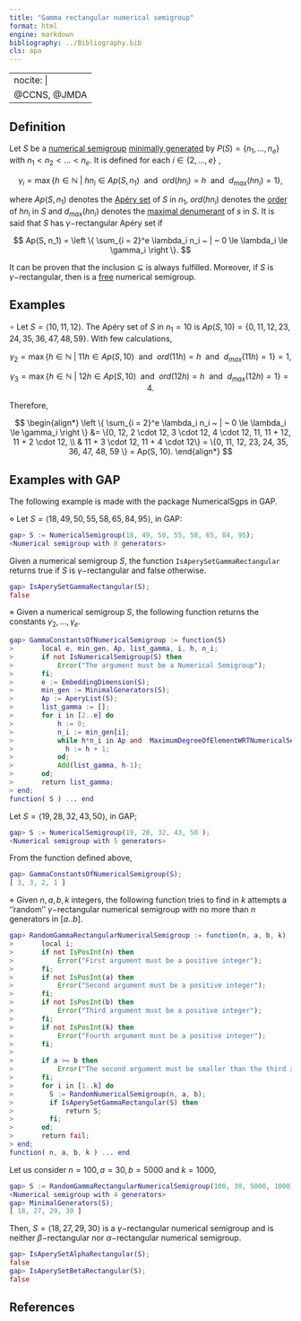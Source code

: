 ```yaml
---
title: "Gamma rectangular numerical semigroup"
format: html
engine: markdown
bibliography: ../Bibliography.bib
cls: apa
---
```


---
nocite: |
  @CCNS, @JMDA
---

<!-- Classes-of-complete-intersection-NS -->

## Definition

Let $S$ be a [numerical semigroup](../Basic-concepts/Numerical-semigroup.qmd) [minimally generated](../Basic-concepts/Minimal-set-of-generators.qmd) by $P(S) = \{n_1, \ldots, n_e\}$ with $n_1 < n_2 < \ldots < n_e$. It is defined for each $i \in \{2, \ldots, e\}$ ,

$$
\gamma_i = \max \{h \in \mathbb{N} ~ | ~ h n_i \in Ap(S, n_1) ~ \text{ and } ~ ord(hn_i) = h ~ \text{ and } ~ d_{max}(hn_i) = 1\},
$$

where $Ap(S, n_1)$ denotes the [Apéry set](../Basic-concepts/Apery-set.qmd) of $S$ in $n_1$, $ord(hn_i)$ denotes the [order](../Fact-and-div/Order-of-an-element.qmd) of $hn_i$ in $S$ and $d_{max}(hn_i)$ denotes the [maximal denumerant](../Fact-and-div/Maximal-denumerant-of-an-element.qmd) of $s$ in $S$. It is said that $S$ has $\gamma-$rectangular Apéry set if

$$
Ap(S, n_1) = \left \{ \sum_{i = 2}^e \lambda_i n_i ~ | ~ 0 \le \lambda_i \le \gamma_i \right \}.
$$

It can be proven that the inclusion $\subseteq$ is always fulfilled. Moreover, if $S$ is $\gamma-$rectangular, then is a [free](NS-free.qmd) numerical semigroup.

## Examples

$\circ$ Let $S = \langle 10, 11, 12 \rangle$. The Apéry set of $S$ in $n_1 = 10$ is $Ap(S, 10) = \{0, 11, 12, 23, 24, 35, 36, 47, 48, 59 \}$. With few calculations,

$$
\gamma_2 = \max \{h \in \mathbb{N} ~ | ~ 11h \in Ap(S, 10) ~ \text{ and } ~ ord(11h) = h ~ \text{ and } ~ d_{max}(11h) = 1\} = 1,
$$

$$
\gamma_3 = \max \{h \in \mathbb{N} ~ | ~ 12h \in Ap(S, 10) ~ \text{ and } ~ ord(12h) = h ~ \text{ and } ~ d_{max}(12h) = 1\} = 4.
$$

Therefore,

$$
\begin{align*}
\left \{ \sum_{i = 2}^e \lambda_i n_i ~ | ~ 0 \le \lambda_i \le \gamma_i \right \} &= \{0, 12, 2 \cdot 12, 3 \cdot 12, 4 \cdot 12, 11, 11 + 12, 11 + 2 \cdot 12, \\
& 11 + 3 \cdot 12, 11 + 4 \cdot 12\} = \{0, 11, 12, 23, 24, 35, 36, 47, 48, 59 \} = Ap(S, 10).
\end{align*}
$$

## Examples with GAP

The following example is made with the package NumericalSgps in GAP.

$\diamond$ Let $S = \langle 18, 49, 50, 55, 58, 65, 84, 95 \rangle$, in GAP:

``` gap
gap> S := NumericalSemigroup(18, 49, 50, 55, 58, 65, 84, 95);
<Numerical semigroup with 8 generators>
```

Given a numerical semigroup $S$, the function `IsAperySetGammaRectangular` returns true if $S$ is $\gamma-$rectangular and false otherwise.

``` gap
gap> IsAperySetGammaRectangular(S);
false
```

$\diamond$ Given a numerical semigroup $S$, the following function returns the constants $\gamma_2, \ldots, \gamma_e$.

``` gap
gap> GammaConstantsOfNumericalSemigroup := function(S)
>       local e, min_gen, Ap, list_gamma, i, h, n_i;
>       if not IsNumericalSemigroup(S) then
>           Error("The argument must be a Numerical Semigroup");
>       fi;
>       e := EmbeddingDimension(S);
>       min_gen := MinimalGenerators(S);
>       Ap := AperyList(S);
>       list_gamma := [];
>       for i in [2..e] do
>           h := 0;
>           n_i := min_gen[i];
>           while h*n_i in Ap and  MaximumDegreeOfElementWRTNumericalSemigroup(h*n_i, S) = h and MaximalDenumerant(h*n_i, S) = 1 do
>             h := h + 1;
>           od;
>           Add(list_gamma, h-1);
>       od;
>       return list_gamma;
> end;
function( S ) ... end
```

Let $S = \langle 19, 28, 32, 43, 50 \rangle$, in GAP;

``` gap
gap> S := NumericalSemigroup(19, 28, 32, 43, 50 );
<Numerical semigroup with 5 generators>
```

From the function defined above,

``` gap
gap> GammaConstantsOfNumericalSemigroup(S);
[ 3, 3, 2, 1 ]
```

$\diamond$ Given $n,a,b,k$ integers, the following function tries to find in $k$ attempts a ''random'' $\gamma-$rectangular numerical semigroup with no more than $n$ generators in $[a..b]$.

``` gap
gap> RandomGammaRectangularNumericalSemigroup := function(n, a, b, k)
>       local i;
>       if not IsPosInt(n) then
>           Error("First argument must be a positive integer");
>       fi;
>       if not IsPosInt(a) then
>           Error("Second argument must be a positive integer");
>       fi;
>       if not IsPosInt(b) then
>           Error("Third argument must be a positive integer");
>       fi;
>       if not IsPosInt(k) then
>           Error("Fourth argument must be a positive integer");
>       fi;
> 
>       if a >= b then
>           Error("The second argument must be smaller than the third argument");
>       fi;
>       for i in [1..k] do
>         S := RandomNumericalSemigroup(n, a, b);
>         if IsAperySetGammaRectangular(S) then
>             return S;
>         fi;
>       od;
>       return fail;
> end;
function( n, a, b, k ) ... end
```

Let us consider $n = 100, a = 30, b = 5000$ and $k = 1000$,

``` gap
gap> S := RandomGammaRectangularNumericalSemigroup(100, 30, 5000, 1000);
<Numerical semigroup with 4 generators>
gap> MinimalGenerators(S);
[ 18, 27, 29, 30 ]
```

Then, $S = \langle 18, 27, 29, 30 \rangle$ is a $\gamma-$rectangular numerical semigroup and is neither $\beta-$rectangular nor $\alpha-$rectangular numerical semigroup.

``` gap
gap> IsAperySetAlphaRectangular(S);
false
gap> IsAperySetBetaRectangular(S);
false
```

## References

::: {#refs}

:::

